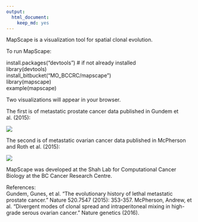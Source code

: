 ```yaml
---
output: 
  html_document: 
    keep_md: yes
---
```


MapScape is a visualization tool for spatial clonal evolution.

To run MapScape:

install.packages("devtools") # if not already installed  
library(devtools)  
install_bitbucket("MO_BCCRC/mapscape")  
library(mapscape)  
example(mapscape)  

Two visualizations will appear in your browser.

The first is of metastatic prostate cancer data published in Gundem et al. (2015):

![](gundem_mapscape.png)

The second is of metastatic ovarian cancer data published in McPherson and Roth et al. (2015):

![](mcpherson_roth_mapscape.png)

MapScape was developed at the Shah Lab for Computational Cancer Biology at the BC Cancer Research Centre.
 
References:  
Gundem, Gunes, et al. "The evolutionary history of lethal metastatic prostate cancer." Nature 520.7547 (2015): 353-357.
McPherson, Andrew, et al. "Divergent modes of clonal spread and intraperitoneal mixing in high-grade serous ovarian cancer." Nature genetics (2016).